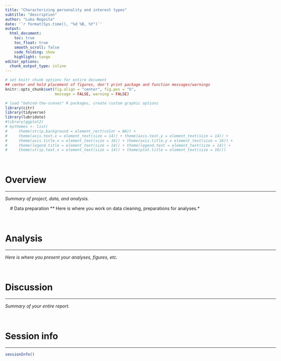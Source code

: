 ```yaml
---
title: "Characterizing personality and interest types"
subtitle: "description"
author: "Luka Negoita"
date: '`r format(Sys.time(), "%d %B, %Y")`'
output:
  html_document:
    toc: true
    toc_float: true
    smooth_scroll: false
    code_folding: show
    highlight: tango
editor_options: 
  chunk_output_type: inline
---
```


<!-- Great reference for reproducible research: -->
<!-- https://nceas.github.io/sasap-training/materials/reproducible_research_in_r_fairbanks/ -->

<style>
body {
  width: auto;
  max-width: 1000;
}

.toc-content {
  padding-left: 20px;
  padding-right: 20px;
}
</style>

```r
# set knitr chunk options for entire document
## center and hold placement of figures, don't print package and function messages/warnings
knitr::opts_chunk$set(fig.align = "center", fig.pos = "h", 
                      message = FALSE, warning = FALSE)

# load "behind-the-scenes" R packages, create custom graphic options 
library(citr)
library(tidyverse)
library(lubridate)
#library(ggplot2)
# mythemes <- list(
#     theme(strip.background = element_rect(color = NA)) +
#     theme(axis.text.x = element_text(size = 14)) + theme(axis.text.y = element_text(size = 14)) + 
#     theme(axis.title.x = element_text(size = 16)) + theme(axis.title.y = element_text(size = 16)) +
#     theme(legend.title = element_text(size = 14)) + theme(legend.text = element_text(size = 14)) +
#     theme(strip.text.x = element_text(size = 14)) + theme(plot.title = element_text(size = 16)))
```

\  
\  

# Overview
***
*Summary of project, data, and analysis.*

\ 
\ 
# Data preparation
***
*Here is where you work on data cleaning, preparations for analyses.*

\ 
\ 

# Analysis
***
*Here is where you present your analyses, figures, etc.*

\ 
\ 

# Discussion
***
*Summary of your entire report.*

\ 
\ 

# Session info
***

```r
sessionInfo()
```

<div class="tocify-extend-page" data-unique="tocify-extend-page" style="height: 0;"></div>
